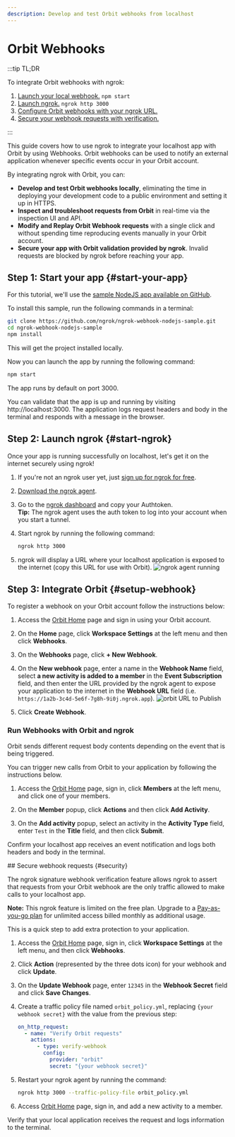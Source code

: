 ```yaml
---
description: Develop and test Orbit webhooks from localhost
---
```



# Orbit Webhooks

:::tip TL;DR

To integrate Orbit webhooks with ngrok:

1. [Launch your local webhook.](#start-your-app) `npm start`
1. [Launch ngrok.](#start-ngrok) `ngrok http 3000`
1. [Configure Orbit webhooks with your ngrok URL.](#setup-webhook)
1. [Secure your webhook requests with verification.](#security)

:::

This guide covers how to use ngrok to integrate your localhost app with Orbit by using Webhooks.
Orbit webhooks can be used to notify an external application whenever specific events occur in your Orbit account.

By integrating ngrok with Orbit, you can:

- **Develop and test Orbit webhooks locally**, eliminating the time in deploying your development code to a public environment and setting it up in HTTPS.
- **Inspect and troubleshoot requests from Orbit** in real-time via the inspection UI and API.
- **Modify and Replay Orbit Webhook requests** with a single click and without spending time reproducing events manually in your Orbit account.
- **Secure your app with Orbit validation provided by ngrok**. Invalid requests are blocked by ngrok before reaching your app.

## **Step 1**: Start your app {#start-your-app}

For this tutorial, we'll use the [sample NodeJS app available on GitHub](https://github.com/ngrok/ngrok-webhook-nodejs-sample).

To install this sample, run the following commands in a terminal:

```bash
git clone https://github.com/ngrok/ngrok-webhook-nodejs-sample.git
cd ngrok-webhook-nodejs-sample
npm install
```

This will get the project installed locally.

Now you can launch the app by running the following command:

```bash
npm start
```

The app runs by default on port 3000.

You can validate that the app is up and running by visiting http://localhost:3000. The application logs request headers and body in the terminal and responds with a message in the browser.

## **Step 2**: Launch ngrok {#start-ngrok}

Once your app is running successfully on localhost, let's get it on the internet securely using ngrok!

1. If you're not an ngrok user yet, just [sign up for ngrok for free](https://ngrok.com/signup).

1. [Download the ngrok agent](https://download.ngrok.com).

1. Go to the [ngrok dashboard](https://dashboard.ngrok.com) and copy your Authtoken. <br />
   **Tip:** The ngrok agent uses the auth token to log into your account when you start a tunnel.
1. Start ngrok by running the following command:

   ```bash
   ngrok http 3000
   ```

1. ngrok will display a URL where your localhost application is exposed to the internet (copy this URL for use with Orbit).
   ![ngrok agent running](/img/integrations/launch_ngrok_tunnel.png)

## **Step 3**: Integrate Orbit {#setup-webhook}

To register a webhook on your Orbit account follow the instructions below:

1. Access the [Orbit Home](https://app.orbit.love/) page and sign in using your Orbit account.

1. On the **Home** page, click **Workspace Settings** at the left menu and then click **Webhooks**.

1. On the **Webhooks** page, click **+ New Webhook**.

1. On the **New webhook** page, enter a name in the **Webhook Name** field, select **a new activity is added to a member** in the **Event Subscription** field, and then enter the URL provided by the ngrok agent to expose your application to the internet in the **Webhook URL** field (i.e. `https://1a2b-3c4d-5e6f-7g8h-9i0j.ngrok.app`).
   ![orbit URL to Publish](img/ngrok_url_configuration_orbit.png)

1. Click **Create Webhook**.

### Run Webhooks with Orbit and ngrok

Orbit sends different request body contents depending on the event that is being triggered.

You can trigger new calls from Orbit to your application by following the instructions below.

1. Access the [Orbit Home](https://app.orbit.love/) page, sign in, click **Members** at the left menu, and click one of your members.

1. On the **Member** popup, click **Actions** and then click **Add Activity**.

1. On the **Add activity** popup, select an activity in the **Activity Type** field, enter `Test` in the **Title** field, and then click **Submit**.

Confirm your localhost app receives an event notification and logs both headers and body in the terminal.

<InspectingRequests />

<ReplayingRequests />
## Secure webhook requests {#security}

The ngrok signature webhook verification feature allows ngrok to assert that requests from your Orbit webhook are the only traffic allowed to make calls to your localhost app.

**Note:** This ngrok feature is limited on the free plan. Upgrade to a [Pay-as-you-go plan](https://ngrok.com/pricing) for unlimited access billed monthly as additional usage.

This is a quick step to add extra protection to your application.

1. Access the [Orbit Home](https://app.orbit.love/) page, sign in, click **Workspace Settings** at the left menu, and then click **Webhooks**.

1. Click **Action** (represented by the three dots icon) for your webhook and click **Update**.

1. On the **Update Webhook** page, enter `12345` in the **Webhook Secret** field and click **Save Changes**.

1. Create a traffic policy file named `orbit_policy.yml`, replacing `{your webhook secret}` with the value from the previous step:

   ```yaml
   on_http_request:
     - name: "Verify Orbit requests"
       actions:
         - type: verify-webhook
           config:
             provider: "orbit"
             secret: "{your webhook secret}"
   ```

1. Restart your ngrok agent by running the command:

   ```bash
   ngrok http 3000 --traffic-policy-file orbit_policy.yml
   ```

1. Access [Orbit Home](https://app.orbit.love/) page, sign in, and add a new activity to a member.

Verify that your local application receives the request and logs information to the terminal.
